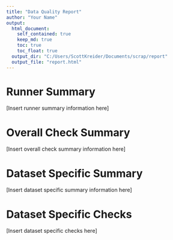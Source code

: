 ```yaml
---
title: "Data Quality Report"
author: "Your Name"
output:
  html_document:
    self_contained: true
    keep_md: true
    toc: true
    toc_float: true
  output_dir: "C:/Users/ScottKreider/Documents/scrap/report"
  output_file: "report.html"
---
```


# Runner Summary

[Insert runner summary information here]

# Overall Check Summary

[Insert overall check summary information here]

# Dataset Specific Summary

[Insert dataset specific summary information here]

# Dataset Specific Checks

[Insert dataset specific checks here]
